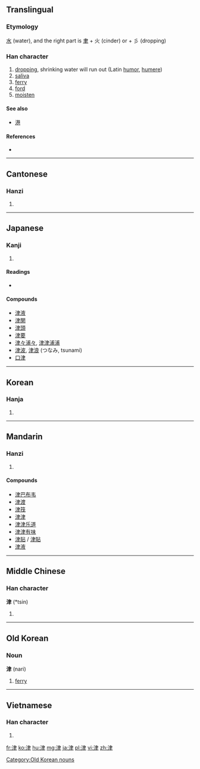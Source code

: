 ==Translingual==

===Etymology===
[[水]] (water), and the right part is [[聿]] + 火 (cinder) or + 彡 (dropping)<!-- there should only be 水 + 聿, where does the 火 or 彡 come from? -->

===Han character===
{{Han char|rn=85|rad=水|as=06|sn=9|four=3510<sub>7</sub>|canj=水中手 (ELQ)}}

# [[drop]]ping, shrinking water will run out (Latin [[humor]], [[humere]])
# [[saliva]]
# [[ferry]]
# [[ford]]
# [[moisten]]

====See also====
* [[港]]

====References====
* {{Han ref|kx=0621.090|dkj=17396|dj=1017.070|hdz=31616.110|uh=6D25|ud=27941|bh=AC7A|bd=44154}}

----

==Cantonese==

===Hanzi===
{{yue-hanzi|jyut=|y=jeun1}}

# {{defn|Cantonese|sort=水06}}

----

==Japanese==

===Kanji===
{{ja-kanji|grade=c|rs=水06}}

# {{defn|Japanese|sort=水06}}

====Readings====
* {{ja-readings|on=[[しん]] (shin)|kun=[[つ]] (tsu)}}

====Compounds====
* [[津液]]
* [[津関]]
* [[津頭]]
* [[津要]]
* [[津々浦々]], [[津津浦浦]]
* [[津波]], [[津浪]] (つなみ, tsunami)
* [[口津]]

----

==Korean==

===Hanja===
{{ko-hanja|hangeul=[[진]]|eumhun=|rv=jin|mr=chin|y=cin}}

# {{defn|Korean|sort=水06}}

----

==Mandarin==

===Hanzi===
{{cmn-hanzi|pin=[[jīn]] ([[jin1]])|wg=chin<sup>1</sup>}}

# {{defn|Mandarin|sort=水06}}

====Compounds====
* [[津巴布韦]]
* [[津渡]]
* [[津筏]]
* [[津津]]
* [[津津乐道]]
* [[津津有味]]
* [[津贴]] / [[津貼]]
* [[津液]]

----

==Middle Chinese==

===Han character===
'''津''' (*tsin)<!--asterisk indicates that this character appears more than four times in the Tang Dynasty corpus of literature-->

# {{defn|Middle Chinese|sort=水06}}

----

==Old Korean==

===Noun===
'''津''' (nari)

# {{Baekje}} [[ferry]]

[[Category:Old Korean nouns]]

----

==Vietnamese==

===Han character===
{{vi-hantu|[[tân]], [[lọt]], [[lụt]]|rs=水06}}

# {{defn|Vietnamese|sort=水06}}

[[fr:津]]
[[ko:津]]
[[hu:津]]
[[mg:津]]
[[ja:津]]
[[pl:津]]
[[vi:津]]
[[zh:津]]